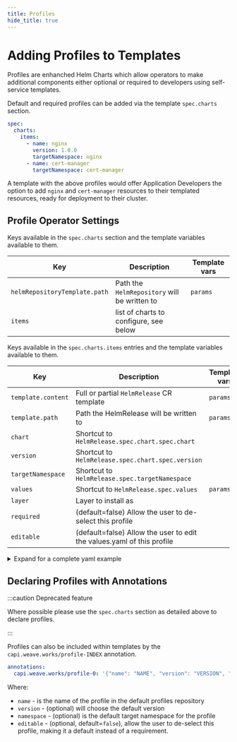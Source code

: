 ```yaml
---
title: Profiles
hide_title: true
---
```



# Adding Profiles to Templates <TierLabel tiers="Enterprise" />

Profiles are enhanched Helm Charts which allow operators to make additional
components either optional or required to developers using self-service
templates.

Default and required profiles can be added via the template `spec.charts` section.

```yaml
spec:
  charts:
    items:
      - name: nginx
        version: 1.0.0
        targetNamespace: nginx
      - name: cert-manager
        targetNamespace: cert-manager
```

A template with the above profiles would offer Application Developers the option
to add `nginx` and `cert-manager` resources to their templated resources, ready
for deployment to their cluster.

## Profile Operator Settings

Keys available in the `spec.charts` section and the template variables available to them.

| **Key**                       | **Description**                              | **Template vars** |
| ----------------------------- | -------------------------------------------- | ----------------- |
| `helmRepositoryTemplate.path` | Path the `HelmRepository` will be written to | `params`          |
| `items`                       | list of charts to configure, see below       |                   |

Keys available in the `spec.charts.items` entries and the template variables available to them.

| **Key**            | **Description**                                                        | **Template vars** |
| ------------------ | ---------------------------------------------------------------------- | ----------------- |
| `template.content` | Full or partial `HelmRelease` CR template                              | `params`          |
| `template.path`    | Path the HelmRelease will be written to                                | `params`          |
| `chart`            | Shortcut to `HelmRelease.spec.chart.spec.chart`                        |                   |
| `version`          | Shortcut to `HelmRelease.spec.chart.spec.version`                      |                   |
| `targetNamespace`  | Shortcut to `HelmRelease.spec.targetNamespace`                         |                   |
| `values`           | Shortcut to `HelmRelease.spec.values`                                  | `params`          |
| `layer`            | Layer to install as                                                    |                   |
| `required`         | (default=false) Allow the user to de-select this profile               |
| `editable`         | (default=false) Allow the user to edit the values.yaml of this profile |

<details><summary>Expand for a complete yaml example</summary>

```yaml
spec:
  charts:
    helmRepositoryTemplate:
      path: clusters/${CLUSTER_NAME}/helm-repositories.yaml
    items:
      - chart: cert-manager
        version: v1.5.3
        editable: false
        required: true
        values:
          installCRDs: ${CERT_MANAGER_INSTALL_CRDS}
        targetNamespace: cert-manager
        layer: layer-1
        template:
          path: clusters/${CLUSTER_NAME}/cert-manager.yaml
          content:
            metadata:
              labels:
                app.kubernetes.io/name: cert-manager
            spec:
              retries: ${CERT_MANAGER_RETRY_COUNT}
```

:::tip

`template.content` will be merged over the top of a default `HelmRelease` CR so it does not need to be complete.

:::

</details>

## Declaring Profiles with Annotations

:::caution Deprecated feature

Where possible please use the `spec.charts` section as detailed above to declare profiles.

:::

Profiles can also be included within templates by the
`capi.weave.works/profile-INDEX` annotation.

```yaml
annotations:
  capi.weave.works/profile-0: '{"name": "NAME", "version": "VERSION", "editable": EDITABLE, "namespace": "NAMESPACE"}'
```

Where:

- `name` - is the name of the profile in the default profiles repository
- `version` - (optional) will choose the default version
- `namespace` - (optional) is the default target namespace for the profile
- `editable` - (optional, default=`false`), allow the user to de-select this profile, making it a default instead of a requirement.
